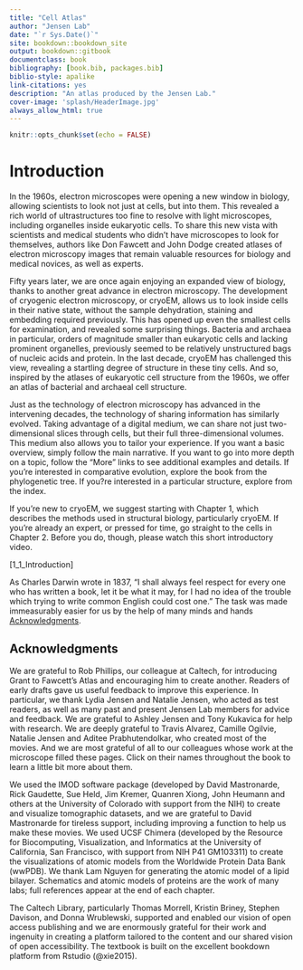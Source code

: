 ```yaml
--- 
title: "Cell Atlas"
author: "Jensen Lab"
date: "`r Sys.Date()`"
site: bookdown::bookdown_site
output: bookdown::gitbook
documentclass: book
bibliography: [book.bib, packages.bib]
biblio-style: apalike
link-citations: yes
description: "An atlas produced by the Jensen Lab."
cover-image: 'splash/HeaderImage.jpg'
always_allow_html: true
---
```


```r
knitr::opts_chunk$set(echo = FALSE)
```

# Introduction {-#introduction}

In the 1960s, electron microscopes were opening a new window in biology, allowing scientists to look not just at cells, but into them. This revealed a rich world of ultrastructures too fine to resolve with light microscopes, including organelles inside eukaryotic cells. To share this new vista with scientists and medical students who didn't have microscopes to look for themselves, authors like Don Fawcett and John Dodge created atlases of electron microscopy images that remain valuable resources for biology and medical novices, as well as experts.

Fifty years later, we are once again enjoying an expanded view of biology, thanks to another great advance in electron microscopy. The development of cryogenic electron microscopy, or cryoEM, allows us to look inside cells in their native state, without the sample dehydration, staining and embedding required previously. This has opened up even the smallest cells for examination, and revealed some surprising things. Bacteria and archaea in particular, orders of magnitude smaller than eukaryotic cells and lacking prominent organelles, previously seemed to be relatively unstructured bags of nucleic acids and protein. In the last decade, cryoEM has challenged this view, revealing a startling degree of structure in these tiny cells. And so, inspired by the atlases of eukaryotic cell structure from the 1960s, we offer an atlas of bacterial and archaeal cell structure.

Just as the technology of electron microscopy has advanced in the intervening decades, the technology of sharing information has similarly evolved. Taking advantage of a digital medium, we can share not just two-dimensional slices through cells, but their full three-dimensional volumes. This medium also allows you to tailor your experience. If you want a basic overview, simply follow the main narrative. If you want to go into more depth on a topic, follow the "More" links to see additional examples and details. If you're interested in comparative evolution, explore the book from the phylogenetic tree. If you?re interested in a particular structure, explore from the index. 

If you're new to cryoEM, we suggest starting with Chapter 1, which describes the methods used in structural biology, particularly cryoEM. If you're already an expert, or pressed for time, go straight to the cells in Chapter 2. Before you do, though, please watch this short introductory video.

[1_1_Introduction]

As Charles Darwin wrote in 1837, "I shall always feel respect for every one who has written a book, let it be what it may, for I had no idea of the trouble which trying to write common English could cost one."  The task was made immeasurably easier for us by the help of many minds and hands [Acknowledgments].


## Acknowledgments {-#acknowledgments}

We are grateful to Rob Phillips, our colleague at Caltech, for introducing Grant to Fawcett's Atlas and encouraging him to create another. Readers of early drafts gave us useful feedback to improve this experience. In particular, we thank Lydia Jensen and Natalie Jensen, who acted as test readers, as well as many past and present Jensen Lab members for advice and feedback. We are grateful to Ashley Jensen and Tony Kukavica for help with research. We are deeply grateful to Travis Alvarez, Camille Ogilvie, Natalie Jensen and Aditee Prabhutendolkar, who created most of the movies. And we are most grateful of all to our colleagues whose work at the microscope filled these pages. Click on their names throughout the book to learn a little bit more about them.

We used the IMOD software package (developed by David Mastronarde, Rick Gaudette, Sue Held, Jim Kremer, Quanren Xiong, John Heumann and others at the University of Colorado with support from the NIH) to create and visualize tomographic datasets, and we are grateful to David Mastronarde for tireless support, including improving a function to help us make these movies. We used UCSF Chimera (developed by the Resource for Biocomputing, Visualization, and Informatics at the University of California, San Francisco, with support from NIH P41 GM103311) to create the visualizations of atomic models from the Worldwide Protein Data Bank (wwPDB). We thank Lam Nguyen for generating the atomic model of a lipid bilayer. Schematics and atomic models of proteins are the work of many labs; full references appear at the end of each chapter.

The Caltech Library, particularly Thomas Morrell, Kristin Briney, Stephen Davison, and Donna Wrublewski, supported and enabled our vision of open access publishing and we are enormously grateful for their work and ingenuity in creating a platform tailored to the content and our shared vision of open accessibility. The textbook is built on the excellent bookdown platform from Rstudio (@xie2015).
